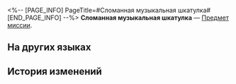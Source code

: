 <%-- [PAGE_INFO]
PageTitle=#Сломанная музыкальная шкатулка#
[END_PAGE_INFO] --%>
{{Предмет Инфобокс
|id          = 140140
|Изображение = Предмет Сломанная музыкальная шкатулка.png
|Тип         = Предмет миссии
|Инвентарь   = Миссии
|Редкость    = 3
|Эффект      = 
|Описание    = Небольшая музыкальная шкатулка ручной работы. Несмотря на то, что за ней тщательно следили в течение многих лет, она всё же стала неисправна.<br />Мелодия, которую издавала деревянная шкатулка, была несколько тревожной, но, тем не менее она нравилась двум девушкам, которые были близки, словно сёстры.
}}
{{Описание|''«Добро пожаловать... домой...»''}}
'''Сломанная музыкальная шкатулка''' — [[Предмет миссии]].

==На других языках==
{{На других языках
|en   = Damaged Music Box
|zhs  = 损坏的八音盒
|zht  = 損壞的音樂盒
|ja   = 壊れたオルゴール
|ko   = 망가진 오르골
|es   = Caja de música estropeada
|fr   = Boîte à musique abîmée
|ru   = Сломанная музыкальная шкатулка
|th   = กล่องดนตรีที่พังเสียหาย
|vi   = Hộp Nhạc Hỏng
|de   = Beschädigte Spieluhr
|id   = Kotak Musik Rusak
|pt   = Caixinha de Música Danificada
}}

==История изменений==
{{История изменений|3.5}}